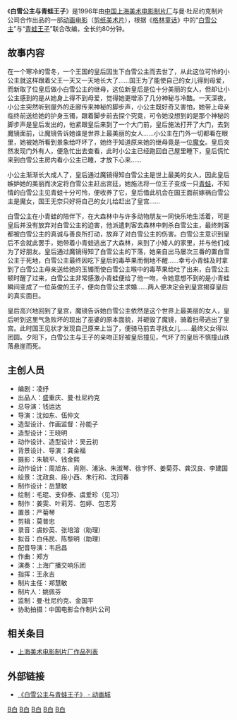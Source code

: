 {{Infobox Film
| name               = 白雪公主与青蛙王子
| image              = 白雪公主与青蛙王子.jpg
| caption            = 
| director           = 钱运达、沈如东、伍仲文
| executive_producer =
| producer           = 曼·杜尼约克、金国平
| writer             = 凌纾
| narrator           = 
| starring           = 
| music              = 郑方<br />上海广播交响乐团
| cinematography     = 朱毓平、钱金熙
| editing            = 莫普忠
| studio             = [[上海美术电影制片厂|上海美术电影制片厂]]<br />曼·杜尼约克制片公司
| distributor        = 
| released           = {{flagicon|PRC}}1996年
| runtime            = 约80[[分钟|分钟]]
| country            = {{中國大陸電影產地}}
| language           = [[汉语|汉语]]（[[普通话|普通话]]）
| budget             = 
| gross              =
| preceded_by        = 
| followed_by        = 
| cn_name            = 
| hk_name            = 
| tw_name            = 
}}
《'''白雪公主与青蛙王子'''》是1996年由[[中国|中国]][[上海美术电影制片厂|上海美术电影制片厂]]与曼·杜尼约克制片公司合作出品的一部[[动画电影|动画电影]]（[[剪纸|剪纸]][[美术片|美术片]]），根据《[[格林童话|格林童话]]》中的“[[白雪公主|白雪公主]]”与“[[青蛙王子|青蛙王子]]”联合改编，全长约80分钟。

== 故事内容 ==
在一个寒冷的雪冬，一个王国的皇后因生下白雪公主而去世了，从此这位可怜的小公主就这样跟着父王一天又一天地长大了……国王为了能使自己的女儿得到母爱，而新取了位皇后做小白雪公主的继母，这位新皇后是位十分美丽的女人，但却让小公主感到的是从她身上得不到母爱，觉得她更增添了几分神秘与冷酷。一天深夜，小公主突然听到屋外的走廊传来神秘的脚步声，小公主既好奇又害怕，她带上母亲临终前送给她的护身玉镯，跟着脚步前去探个究竟，可令她没想到的是那个神秘的脚步声是皇后发出的，他紧跟皇后来到了一个大门前，皇后施法打开了大门，去到魔镜面前，让魔镜告诉她谁是世界上最美丽的女人……小公主在门外一切都看在眼里，她被她所看到景象给吓坏了，她终于知道原来她的继母竟是一位[[魔女|魔女]]。皇后突然发现门外有人，便急忙出去查看，此时小公主已经跑回自己屋里睡下，皇后慌忙来到白雪公主房内看小公主已睡，才放下心来……

小公主渐渐长大成人了，皇后通过魔镜得知白雪公主是世上最美的女人，因此皇后嫉妒她的美丽而决定将白雪公主赶出宫廷，她施法将一位王子变成一只[[青蛙|青蛙]]，不知情的白雪公主见青蛙十分可怜，便收养了它，皇后借此机会在国王面前嫁祸白雪公主是魔女，国王无奈只好将自己的女儿给赶出了皇宫……

白雪公主在小青蛙的陪伴下，在大森林中与许多动物朋友一同快乐地生活着，可是皇后并没有放弃对白雪公主的迫害，他派遣刺客去森林中刺杀白雪公主，最终刺客都被白雪公主的真诚与善良所打动，放弃了对白雪公主的伤害。白雪公主意识到皇后不会就此罢手，她带着小青蛙逃出了大森林，来到了小矮人的家里，并与他们成为了好朋友。皇后通过魔镜得知了白雪公主的下落，她亲自出马屡次三番的置白雪公主于死地，白雪公主最终因吃下皇后的毒苹果而倒地不醒……幸亏小青蛙及时拿到了白雪公主母亲送给她的玉镯而使白雪公主喉中的毒苹果给吐了出来，白雪公主顿时醒了过来，白雪公主非常感激小青蛙便给了他一吻，令她意想不到的是小青蛙瞬间变成了一位英俊的王子，便向白雪公主求婚……两人便决定会到皇宫揭穿皇后的真实面目。

皇后高兴地回到了皇宫，魔镜告诉她白雪公主依然是这个世界上最美丽的女人，皇后听到这里气急败坏的现出了巫婆的原本面貌，并砸毁了魔镜，骑着扫帚逃出了皇宫。此时国王见状才发现自己原来上当了，便骑马前去寻找女儿……最终父女得以团圆。夕阳下，白雪公主与王子的亲吻正好被皇后撞见，气坏了的皇后不慎撞山跌落悬崖而死。

== 主创人员 ==
*编剧：凌纾
*出品人：盛重庆、曼·杜尼约克
*总导演：钱运达
*导演：沈如东、伍仲文
*造型设计、作画监督：孙能子
*造型设计：王晓明
*动作设计、造型设计：吴云初
*背景设计、导演：龚金福
*摄影：朱毓平、钱金熙
*动作设计：周旭东、肖刚、浦泳、朱淑琴、徐宇怀、姜菊芬、龚汉良、李建国
*绘景：沈政良、段小西、朱行和、沈同春
*制作设计：岳慧敏
*绘制：毛琨、支仰泰、虞爱珍（见习）
*制作：姜雯、叶莉芳、包婷、包志芳
*置景：严菊琴
*剪辑：莫普忠
*录音：虞妙英、张培溶（助理）
*拟音：白伟民、陈黎明（助理）
*配音导演：韦启昌
*作曲：郑方
*演奏：上海广播交响乐团
*指挥：王永吉
*制片主任：郑慧敏
*制片人：姚佩芬
*监制：曼·杜尼约克、金国平
*协助拍摄：中国电影合作制片公司 

== 相关条目 ==
*[[上海美术电影制片厂作品列表|上海美术电影制片厂作品列表]]

== 外部链接 ==
*[http://www.cctv.com/life/cartooncity/html/bochu/qingwa.html 《白雪公主与青蛙王子》 - 动画城] {{Wayback|url=http://www.cctv.com/life/cartooncity/html/bochu/qingwa.html |date=20160304221957 }}

[[Category:1996年动画电影|B白]]
[[Category:1996年中国电影作品|B白]]
[[Category:1990年代中国动画电影|B白]]
[[Category:上海美术电影制片厂作品|B白]]
[[Category:白雪公主題材電影|B白]]